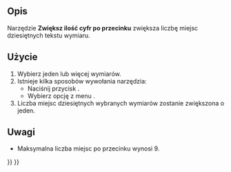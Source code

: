 <languages/>

{{Docnav/pl
|[[TechDraw_ExtensionRemovePrefixChar/pl|Usuń przedrostek]]
|[[TechDraw_ExtensionDecreaseDecimal/pl|Zmniejsz ilość cyfr po przecinku]]
|[[TechDraw_Workbench/pl|środowisko pracy Rysunek Techniczny]]
|IconL=TechDraw_ExtensionRemovePrefixChar.svg
|IconR=TechDraw_ExtensionDecreaseDecimal.svg
|IconC=Workbench_TechDraw.svg
}}

{{GuiCommand
|Name=TechDraw ExtensionIncreaseDecimal
|Name/pl=Rysunek Techniczny: Rozszerzenie Zwiększ ilość cyfr po przecinku
|MenuLocation=Rysunek Techniczny → Rozszerzenia: Wymiary → Zwiększ ilość cyfr po przecinku
|Workbenches=[[TechDraw_Workbench/pl|Rysunek Techniczny]]
|Shortcut=
|Version=0.20
|SeeAlso=[[TechDraw_ExtensionDecreaseDecimal/pl|Zmniejsz ilość cyfr po przecinku]]
}}

<span id="Description"></span>
==Opis==

Narzędzie '''Zwiększ ilość cyfr po przecinku''' zwiększa liczbę miejsc dziesiętnych tekstu wymiaru.

<span id="Usage"></span>
==Użycie==

# Wybierz jeden lub więcej wymiarów.
# Istnieje kilka sposobów wywołania narzędzia:
#* Naciśnij przycisk {{Button|[[Image:TechDraw_ExtensionIncreaseDecimal.svg|16px]] '''Zwiększ ilość cyfr po przecinku'''}}.
#* Wybierz opcję z menu  {{MenuCommand|Rysunek Techniczny → Rozszerzenia: Wymiary → [[Image:TechDraw_ExtensionIncreaseDecimal.svg|16px]] Zwiększ ilość cyfr po przecinku}}.
# Liczba miejsc dziesiętnych wybranych wymiarów zostanie zwiększona o jeden.

<span id="Notes"></span>
==Uwagi==

* Maksymalna liczba miejsc po przecinku wynosi 9.


{{Docnav/pl
|[[TechDraw_ExtensionRemovePrefixChar/pl|Usuń przedrostek]]
|[[TechDraw_ExtensionDecreaseDecimal/pl|Zmniejsz ilość cyfr po przecinku]]
|[[TechDraw_Workbench/pl|środowisko pracy Rysunek Techniczny]]
|IconL=TechDraw_ExtensionRemovePrefixChar.svg
|IconR=TechDraw_ExtensionDecreaseDecimal.svg
|IconC=Workbench_TechDraw.svg
}}

{{TechDraw_Tools_navi{{#translation:}}}}
{{Userdocnavi{{#translation:}}}}